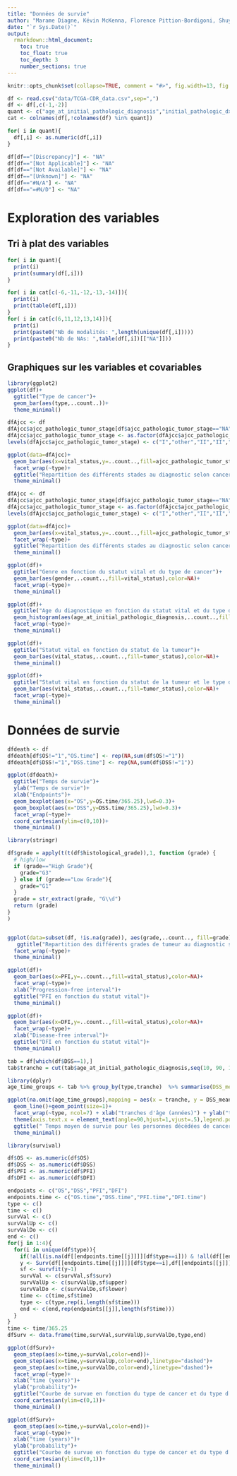 ---
title: "Données de survie"
author: "Marame Diagne, Kévin McKenna, Florence Pittion-Bordigoni, Shuyu Wang, Théo Silvestre"
date: "`r Sys.Date()`"
output:
  rmarkdown::html_document:
    toc: true
    toc_float: true
    toc_depth: 3
    number_sections: true
---

```{r, echo=FALSE, eval=TRUE, label="loading libraries"}
knitr::opts_chunk$set(collapse=TRUE, comment = "#>", fig.width=13, fig.height=10, eval=TRUE, echo=FALSE, results="hide")
```

```{r,echo=FALSE,warning=FALSE}
df <- read.csv("data/TCGA-CDR_data.csv",sep=",")
df <- df[,c(-1,-2)]
quant <- c("age_at_initial_pathologic_diagnosis","initial_pathologic_dx_year","birth_days_to","last_contact_days_to","death_days_to","new_tumor_event_dx_days_to","OS.time","DSS.time","DFI.time","PFI.time")
cat <- colnames(df[,!colnames(df) %in% quant])

for( i in quant){
  df[,i] <- as.numeric(df[,i])
}

df[df=="[Discrepancy]"] <- "NA"
df[df=="[Not Applicable]"] <- "NA"
df[df=="[Not Available]"] <- "NA"
df[df=="[Unknown]"] <- "NA"
df[df=="#N/A"] <- "NA"
df[df=="=#N/D"] <- "NA"
```

# Exploration des variables

## Tri à plat des variables

```{r, echo=FALSE,results='markup'}
for( i in quant){
  print(i)
  print(summary(df[,i]))
}
```

```{r, echo=FALSE,results='markup'}
for( i in cat[c(-6,-11,-12,-13,-14)]){
  print(i)
  print(table(df[,i]))
}
for( i in cat[c(6,11,12,13,14)]){
  print(i)
  print(paste0("Nb de modalités: ",length(unique(df[,i]))))
  print(paste0("Nb de NAs: ",table(df[,i])[["NA"]]))
}
```

## Graphiques sur les variables et covariables

```{r, echo=FALSE}
library(ggplot2)
ggplot(df)+
  ggtitle("Type de cancer")+
  geom_bar(aes(type,..count..))+
  theme_minimal()
```

```{r, echo=FALSE}
dfAjcc <- df
dfAjcc$ajcc_pathologic_tumor_stage[df$ajcc_pathologic_tumor_stage=="NA"] <- df$clinical_stage[df$ajcc_pathologic_tumor_stage=="NA"]
dfAjcc$ajcc_pathologic_tumor_stage <- as.factor(dfAjcc$ajcc_pathologic_tumor_stage)
levels(dfAjcc$ajcc_pathologic_tumor_stage) <- c("I","other","II","II","III","I","IV","IV","NA","other","I","I","I","I","I","I","I","I","II","II","II","II","II","II","III","III","III","III","III","III","I","IV","IV","IV","IV","other")

ggplot(data=dfAjcc)+               
  geom_bar(aes(x=vital_status,y=..count..,fill=ajcc_pathologic_tumor_stage),color=NA)+
  facet_wrap(~type)+
  ggtitle("Repartition des différents stades au diagnostic selon cancer")+
  theme_minimal()
```

```{r, echo=FALSE}
dfAjcc <- df
dfAjcc$ajcc_pathologic_tumor_stage[df$ajcc_pathologic_tumor_stage=="NA"] <- df$clinical_stage[df$ajcc_pathologic_tumor_stage=="NA"]
dfAjcc$ajcc_pathologic_tumor_stage <- as.factor(dfAjcc$ajcc_pathologic_tumor_stage)
levels(dfAjcc$ajcc_pathologic_tumor_stage) <- c("I","other","II","II","III","I","IV","IV","NA","other","I","I","I","I","I","I","I","I","II","II","II","II","II","II","III","III","III","III","III","III","I","IV","IV","IV","IV","other")

ggplot(data=dfAjcc)+               
  geom_bar(aes(x=vital_status,y=..count..,fill=ajcc_pathologic_tumor_stage),position='fill',color=NA)+
  facet_wrap(~type)+
  ggtitle("Repartition des différents stades au diagnostic selon cancer")+
  theme_minimal()
```


```{r, echo=FALSE}
ggplot(df)+
  ggtitle("Genre en fonction du statut vital et du type de cancer")+
  geom_bar(aes(gender,..count..,fill=vital_status),color=NA)+
  facet_wrap(~type)+
  theme_minimal()
```

```{r, echo=FALSE}
ggplot(df)+
  ggtitle("Age du diagnostique en fonction du statut vital et du type de cancer")+
  geom_histogram(aes(age_at_initial_pathologic_diagnosis,..count..,fill=vital_status),color=NA)+
  facet_wrap(~type)+
  theme_minimal()
```

```{r, echo=FALSE}
ggplot(df)+
  ggtitle("Statut vital en fonction du statut de la tumeur")+
  geom_bar(aes(vital_status,..count..,fill=tumor_status),color=NA)+
  theme_minimal()
```

```{r, echo=FALSE}
ggplot(df)+
  ggtitle("Statut vital en fonction du statut de la tumeur et le type de cancer")+
  geom_bar(aes(vital_status,..count..,fill=tumor_status),color=NA)+
  facet_wrap(~type)+
  theme_minimal()
```
# Données de survie

```{r, echo=FALSE}
dfdeath <- df
dfdeath[df$OS!="1","OS.time"] <- rep(NA,sum(df$OS!="1"))
dfdeath[df$DSS!="1","DSS.time"] <- rep(NA,sum(df$DSS!="1"))

ggplot(dfdeath)+
  ggtitle("Temps de survie")+
  ylab("Temps de survie")+
  xlab("Endpoints")+
  geom_boxplot(aes(x="OS",y=OS.time/365.25),lwd=0.3)+
  geom_boxplot(aes(x="DSS",y=DSS.time/365.25),lwd=0.3)+
  facet_wrap(~type)+
  coord_cartesian(ylim=c(0,10))+
  theme_minimal()
```



```{r, echo=FALSE}
library(stringr)

df$grade = apply(t(t(df$histological_grade)),1, function (grade) {
  # high/low
  if (grade=="High Grade"){
    grade="G3"
  } else if (grade=="Low Grade"){
    grade="G1"
  } 
  grade = str_extract(grade, "G\\d")
  return (grade)
}
)


ggplot(data=subset(df, !is.na(grade)), aes(grade,..count.., fill=grade),color=NA)+ geom_bar(stat="count")+
   ggtitle("Repartition des différents grades de tumeur au diagnostic selon cancer")+
  facet_wrap(~type)+
  theme_minimal()
```

```{r,echo=FALSE}
ggplot(df)+
  geom_bar(aes(x=PFI,y=..count..,fill=vital_status),color=NA)+
  facet_wrap(~type)+
  xlab("Progression-free interval")+
  ggtitle("PFI en fonction du statut vital")+
  theme_minimal()
```

```{r,echo=FALSE}
ggplot(df)+
  geom_bar(aes(x=DFI,y=..count..,fill=vital_status),color=NA)+
  facet_wrap(~type)+
  xlab("Disease-free interval")+
  ggtitle("DFI en fonction du statut vital")+
  theme_minimal()
```

```{r, echo=FALSE, message=FALSE, warning=FALSE}
tab = df[which(df$DSS==1),]
tab$tranche = cut(tab$age_at_initial_pathologic_diagnosis,seq(10, 90, 10),right = T)

library(dplyr)
age_time_groups <- tab %>% group_by(type,tranche)  %>% summarise(DSS_mean = mean(na.omit(DSS.time)))

ggplot(na.omit(age_time_groups),mapping = aes(x = tranche, y = DSS_mean/365.25, group=type)) +
  geom_line()+geom_point(size=1)+
  facet_wrap(~type, ncol=7) + xlab("tranches d'âge (années)") + ylab("temps moyen (années)")+
  theme(axis.text.x = element_text(angle=90,hjust=1,vjust=.5),legend.position="right")+
  ggtitle(" Temps moyen de survie pour les personnes décédées de cancer en fonction de leur âge")+
  theme_minimal()
```

```{r, echo=FALSE, warning=FALSE}
library(survival)

df$OS <- as.numeric(df$OS)
df$DSS <- as.numeric(df$DSS)
df$PFI <- as.numeric(df$PFI)
df$DFI <- as.numeric(df$DFI)

endpoints <- c("OS","DSS","PFI","DFI")
endpoints.time <- c("OS.time","DSS.time","PFI.time","DFI.time")
type <- c()
time <- c()
survVal <- c()
survValUp <- c()
survValDo <- c()
end <- c()
for(j in 1:4){
  for(i in unique(df$type)){
    if(!all(is.na(df[[endpoints.time[[j]]]][df$type==i])) & !all(df[[endpoints[[j]]]][df$type==i]))
    y <- Surv(df[[endpoints.time[[j]]]][df$type==i],df[[endpoints[[j]]]][df$type==i])
    sf <- survfit(y~1)
    survVal <- c(survVal,sf$surv)
    survValUp <- c(survValUp,sf$upper)
    survValDo <- c(survValDo,sf$lower)
    time <- c(time,sf$time)
    type <- c(type,rep(i,length(sf$time)))
    end <- c(end,rep(endpoints[[j]],length(sf$time)))
  }
}
time <- time/365.25
dfSurv <- data.frame(time,survVal,survValUp,survValDo,type,end)

ggplot(dfSurv)+
  geom_step(aes(x=time,y=survVal,color=end))+
  geom_step(aes(x=time,y=survValUp,color=end),linetype="dashed")+
  geom_step(aes(x=time,y=survValDo,color=end),linetype="dashed")+
  facet_wrap(~type)+
  xlab("time (years)")+
  ylab("probability")+
  ggtitle("Courbe de survue en fonction du type de cancer et du type d'évènement")+
  coord_cartesian(ylim=c(0,1))+
  theme_minimal()
```

```{r,echo=FALSE}
ggplot(dfSurv)+
  geom_step(aes(x=time,y=survVal,color=end))+
  facet_wrap(~type)+
  xlab("time (years)")+
  ylab("probability")+
  ggtitle("Courbe de survue en fonction du type de cancer et du type d'évènement")+
  coord_cartesian(ylim=c(0,1))+
  theme_minimal()
```


